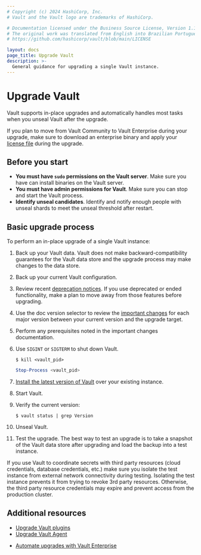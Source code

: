 ```yaml
---
# Copyright (c) 2024 HashiCorp, Inc.
# Vault and the Vault logo are trademarks of HashiCorp.

# Documentation licensed under the Business Source License, Version 1.1.
# The original work was translated from English into Brazilian Portuguese.
# https://github.com/hashicorp/vault/blob/main/LICENSE

layout: docs
page_title: Upgrade Vault
description: >-
  General guidance for upgrading a single Vault instance.
---
```


# Upgrade Vault

Vault supports in-place upgrades and automatically handles most tasks when you
unseal Vault after the upgrade.

<Tip title="Upgrading from Community to Enterprise edition">

  If you plan to move from Vault Community to Vault Enterprise during your
  upgrade, make sure to download an enterprise binary and apply your
  [license file](/vault/api-docs/system/license#install-license) during the
  upgrade.

</Tip>

## Before you start

- **You must have `sudo` permissions on the Vault server**. Make sure you have
  can install binaries on the Vault server.
- **You must have admin permissions for Vault**. Make sure you can stop and
  start the Vault process.
- **Identify unseal candidates**. Identify and notify enough people with unseal
  shards to meet the unseal threshold after restart.

## Basic upgrade process

To perform an in-place upgrade of a single Vault instance:

1. Back up your Vault data. Vault does not make backward-compatibility
   guarantees for the Vault data store and the upgrade process may make changes
   to the data store.

1. Back up your current Vault configuration.

1. Review recent [deprecation notices](/vault/docs/updates/deprecation). If you
   use deprecated or ended functionality, make a plan to move away from those
   features before upgrading.

1. Use the doc version selector to review the
   [important changes](/vault/docs/updates/important-changes) for each major
   version between your current version and the upgrade target.

1. Perform any prerequisites noted in the important changes documentation.

1. Use `SIGINT` or `SIGTERM` to shut down Vault.

    <Tabs>

    <Tab heading="Bash">

    ```shell-session
    $ kill <vault_pid>
    ```

    </Tab>

    <Tab heading="Powershell">

    ```powershell
    Stop-Process <vault_pid>
    ```

    </Tab>

    </Tabs>

1. [Install the latest version of Vault](/vault/docs/get-vault) over your
   existing instance.

1. Start Vault.

1. Verify the current version:

    ```shell-session
    $ vault status | grep Version
    ```

1. Unseal Vault.

1. Test the upgrade. The best way to test an upgrade is to take a snapshot of
   the Vault data store after upgrading and load the backup into a test instance.

<Warning title="Isolate your test instance">

If you use Vault to coordinate secrets with third party resources (cloud
credentials, database credentials, etc.) make sure you isolate the test
instance from external network connectivity during testing. Isolating the test
instance prevents it from trying to revoke 3rd party resources. Otherwise, the
third party resource credentials may expire and prevent access from the
production cluster.

</Warning>


## Additional resources

<Tabs>

<Tab heading="Guides">

- [Upgrade Vault plugins](/vault/docs/plugins/upgrade/)
- [Upgrade Vault Agent](/vault/docs/agent-and-proxy/upgrade)

</Tab>

<Tab heading="Tutorials">

- [Automate upgrades with Vault Enterprise](/vault/tutorials/raft/raft-upgrade-automation)

</Tab>

</Tabs>
